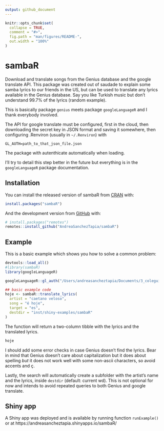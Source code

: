 ```yaml
---
output: github_document
---
```


<!-- README.md is generated from README.Rmd. Please edit that file -->

```r
knitr::opts_chunk$set(
  collapse = TRUE,
  comment = "#>",
  fig.path = "man/figures/README-",
  out.width = "100%"
)
```

# sambaR

<!-- badges: start -->
<!-- badges: end -->

Download and translate songs from the Genius database and the google translate API.
This package was created out of saudade to explain some samba lyrics to our friends in the US, but can be used to translate any lyrics available in the Genius database. Say you like Turkish music but don't understand 99.7% of the lyrics (random example).

This is basically package `genius` meets package `googleLanguageR` and I thank everybody involved.

The API for google translate must be configured, first in the cloud, then downloading the secret key in JSON format and saving it somewhere, then configuring .Renviron (usually in `~/.Renviron`) with 

`GL_AUTH=path_to_that_json_file.json`

The package with autenthicate automatically when loading.

I'll try to detail this step better in the future but everything is in the `googleLanguageR` package documentation.


## Installation

You can install the released version of sambaR from [CRAN](https://CRAN.R-project.org) with:

``` r
install.packages("sambaR")
```

And the development version from [GitHub](https://github.com/) with:

``` r
# install.packages("remotes")
remotes::install_github("AndreaSanchezTapia/sambaR")
```

## Example

This is a basic example which shows you how to solve a common problem:

```r
devtools::load_all()
#library(sambaR)
library(googleLanguageR)
```


```r
googleLanguageR::gl_auth("/Users/andreasancheztapia/Documents/3_coleguinhas/2021_carnaval/sambaR/inst/shiny-examples/sambaR/glkey.json")
```

```r
## basic example code
hoje <- sambaR::translate_lyrics(
  artist = "caetano veloso",
  song = "é hoje",
  target = "es",
  destdir = "inst/shiny-examples/sambaR"
)
```

The function will return a two-column tibble with the lyrics and the translated lyrics. 

```r
hoje
```

I should add some error checks in case Genius doesn't find the lyrics. Bear in mind that Genius doesn't care about capitalization but it does about spelling _but_ it does not work well with some non-ascii characters, so avoid accents and ç.

Lastly, the search will automatically create a subfolder with the artist's name and the lyrics, inside `destdir` (default: current wd). This is not optional for now and intends to avoid repeated queries to both Genius and google translate.

## Shiny app

A Shiny app was deployed and is available by running function `runExample()` or at https://andreasancheztapia.shinyapps.io/sambaR/
